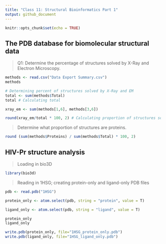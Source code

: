 ```yaml
---
title: "Class 11: Structural Bioinformatics Part 1"
output: github_document
---
```


```r
knitr::opts_chunk$set(echo = TRUE)
```

## The PDB database for biomolecular structural data

> Q1: Determine the percentage of structures solved by X-Ray and Electron Microscopy.

```r
methods <- read.csv("Data Export Summary.csv")
methods

# Determining percent of structures solved by X-Ray and EM
total <- sum(methods$Total)
total # Calculating total

xray_em <- sum(methods[1,6], methods[3,6])

round(xray_em/total * 100, 2) # Calculating proportion of structures solved by X-Ray and EM
```

> Determine what proportion of structures are proteins.

```r
round (sum(methods$Proteins) / sum(methods$Total) * 100, 2)
```

## HIV-Pr structure analysis

> Loading in bio3D

```r
library(bio3d)
```

> Reading in 1HSG; creating protein-only and ligand-only PDB files

```r
pdb <- read.pdb("1HSG")

protein_only <- atom.select(pdb, string = "protein", value = T)

ligand_only <- atom.select(pdb, string = "ligand", value = T)

protein_only
ligand_only
```

```r
write.pdb(protein_only, file="1HSG_protein_only.pdb")
write.pdb(ligand_only, file="1HSG_ligand_only.pdb")
```

